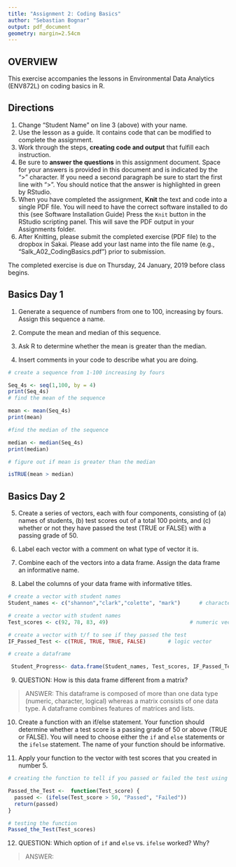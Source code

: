 ```yaml
---
title: "Assignment 2: Coding Basics"
author: "Sebastian Bognar"
output: pdf_document
geometry: margin=2.54cm
---
```


## OVERVIEW

This exercise accompanies the lessons in Environmental Data Analytics (ENV872L) on coding basics in R. 

## Directions
1. Change "Student Name" on line 3 (above) with your name.
2. Use the lesson as a guide. It contains code that can be modified to complete the assignment.
3. Work through the steps, **creating code and output** that fulfill each instruction.
4. Be sure to **answer the questions** in this assignment document.
Space for your answers is provided in this document and is indicated by the ">" character.
If you need a second paragraph be sure to start the first line with ">".
You should notice that the answer is highlighted in green by RStudio. 
6. When you have completed the assignment, **Knit** the text and code into a single PDF file.
You will need to have the correct software installed to do this (see Software Installation Guide)
Press the `Knit` button in the RStudio scripting panel.
This will save the PDF output in your Assignments folder.
8. After Knitting, please submit the completed exercise (PDF file) to the dropbox in Sakai. Please add your last name into the file name (e.g., "Salk_A02_CodingBasics.pdf") prior to submission.

The completed exercise is due on Thursday, 24 January, 2019 before class begins.

## Basics Day 1

1. Generate a sequence of numbers from one to 100, increasing by fours. Assign this sequence a name. 

2. Compute the mean and median of this sequence. 

3. Ask R to determine whether the mean is greater than the median. 

4. Insert comments in your code to describe what you are doing.

```r
# create a sequence from 1-100 increasing by fours 

Seq_4s <- seq(1,100, by = 4)
print(Seq_4s)
# find the mean of the sequence

mean <- mean(Seq_4s)
print(mean)

#find the median of the sequence

median <- median(Seq_4s)
print(median)

# figure out if mean is greater than the median

isTRUE(mean > median)

```

## Basics Day 2

5. Create a series of vectors, each with four components, consisting of (a) names of students, (b) test scores out of a total 100 points, and (c) whether or not they have passed the test (TRUE or FALSE) with a passing grade of 50.

6. Label each vector with a comment on what type of vector it is.

7. Combine each of the vectors into a data frame. Assign the data frame an informative name.

8. Label the columns of your data frame with informative titles.

```r
# create a vector with student names
Student_names <- c("shannon","clark","colette", "mark")      # character vector 

# create a vector with student names 
Test_scores <- c(92, 78, 83, 49)                          # numeric vector

# create a vector with t/f to see if they passed the test    
IF_Passed_Test <- c(TRUE, TRUE, TRUE, FALSE)       # logic vector

# create a dataframe 

 Student_Progress<- data.frame(Student_names, Test_scores, IF_Passed_Test)

```

9. QUESTION: How is this data frame different from a matrix?

> ANSWER: This dataframe is composed of more than one data type (numeric, character, logical) whereas a matrix consists of one data type. A dataframe combines features of matrices and lists.

10. Create a function with an if/else statement. Your function should determine whether a test score is a passing grade of 50 or above (TRUE or FALSE). You will need to choose either the `if` and `else` statements or the `ifelse` statement. The name of your function should be informative.

11. Apply your function to the vector with test scores that you created in number 5. 

```r
# creating the function to tell if you passed or failed the test using ifelse

Passed_the_Test <-  function(Test_score) {
  passed <- (ifelse(Test_score > 50, "Passed", "Failed"))
  return(passed)
}

# testing the function
Passed_the_Test(Test_scores)

```

12. QUESTION: Which option of `if` and `else` vs. `ifelse` worked? Why?

> ANSWER: 
